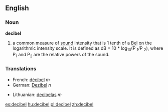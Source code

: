{{wikipedia}}
==English==

===Noun===
'''decibel'''
#a common measure of [[sound]] intensity that is 1 tenth of a [[Bel]] on the logarithmic intensity scale.  It is defined as dB = 10 * log<sub>10</sub>(P <sub>1</sub>/P <sub>2</sub>), where P<sub>1</sub> and P<sub>2</sub> are the relative powers of the sound.

===Translations===
{{top}}
*French: [[décibel]] ''m''
*German: [[Dezibel]] ''n''
{{mid}}
*Lithuanian: [[decibelas]] ''m''
{{bottom}}

[[es:decibel]]
[[hu:decibel]]
[[pl:decibel]]
[[zh:decibel]]